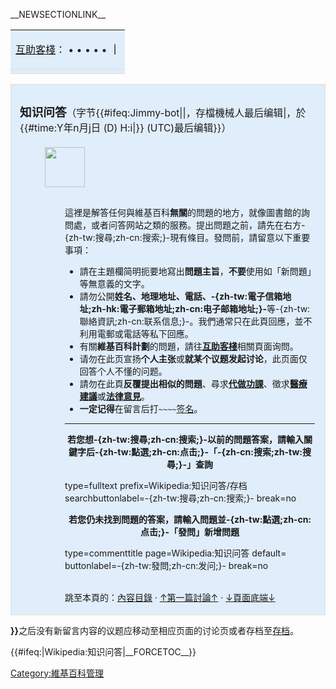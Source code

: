 <includeonly>__NEWSECTIONLINK__</includeonly>
{{跳至頁尾}}{{Noedit0}}
{| style="width:100%; margin: 0 auto .5em auto; padding: .2em; border-collapse:collapse; text-align:center; background-color:#CCF; border:1px solid #DFDFDF;"
| style="border-bottom: 1px solid #DFDFDF; background-color: #E0EDFA;"|[[Wikipedia:互助客栈|互助客棧]]：{{Villagepumppages/LinkWithConditionalNewEdit|消息}} •  {{Villagepumppages/LinkWithConditionalNewEdit|方针}} •  {{Villagepumppages/LinkWithConditionalNewEdit|技术}} •  {{Villagepumppages/LinkWithConditionalNewEdit|求助}} • {{Villagepumppages/LinkWithConditionalNewEdit|条目探讨}} • {{Villagepumppages/LinkWithConditionalNewEdit|其他}} '''｜'''  {{Villagepumppages/LinkWithConditionalNewEdit|知识问答|知识问答}}
|-
| style="border-bottom: 1px solid #DFDFDF; background-color: #E0EDFA;"|{{WP 帮助页 (页眉)}}
|}
<div id="VillageNav" style="padding:1em 1em .1em 1em; border:1px solid #DFDFDF; background-color:#E0EDFA">
{{shortcut|WP:RD|WP:ASK}}
{{clearright}}
{{align|right|
<inputbox>
align=right
labeltext={{align|center|'''-{zh-tw:搜尋;zh-cn:搜索;}-維基百科條目'''}}
type=search2
buttonlabel=-{zh-tw:搜尋;zh-cn:搜索;}-
<!-- labeltext=搜尋維基百科條目: -->
width=22
id=MP
</inputbox>
}}
<div id="VillageTitle" style="font-size:14pt;line-height:24px;">'''知识问答'''<small>（{{PAGESIZE:{{FULLPAGENAME}}}}字节{{#ifeq:Jimmy-bot|{{REVISIONUSER}}|，存檔機械人最后编辑|，{{REVISIONUSER}}於{{#time:Y年n月j日 (D) H:i|{{REVISIONTIMESTAMP}}}} (UTC)最后编辑}}）</small></div>
[[File:Crystal Clear app ktip.svg|64px|left|]]
<div id="VillageDesc" style="font-size: 1em; padding: 2px; margin-left: 70px;">
這裡是解答任何與維基百科'''無關'''的問題的地方，就像圖書館的詢問處，或者问答网站之類的服務。提出問題之前，請先在右方-{zh-tw:搜尋;zh-cn:搜索;}-現有條目。發問前，請留意以下重要事項：
*請在主題欄简明扼要地寫出'''問題主旨'''，'''不要'''使用如「新問題」等無意義的文字。
*請勿公開'''姓名、地理地址、電話、-{zh-tw:電子信箱地址;zh-hk:電子郵箱地址;zh-cn:电子邮箱地址;}-'''等-{zh-tw:聯絡資訊;zh-cn:联系信息;}-。我們通常只在此頁回應，並不利用電郵或電話等私下回應。
*有關'''維基百科計劃'''的問題，請往'''[[WP:VP|互助客棧]]'''相關頁面询問。
*请勿在此页宣扬'''个人主张'''或'''就某个议题发起讨论'''，此页面仅回答个人不懂的问题。
*請勿在此頁'''反覆提出相似的問題'''、尋求'''[[維基百科:不要請求代做功課|代做功課]]'''、徵求'''[[維基百科:醫學聲明|醫療建議]]'''或'''[[維基百科:法律聲明|法律意見]]'''。
*'''一定记得'''在留言后打<code>~~<b></b>~~</code>[[Wikipedia:签名|签名]]。
----

<center>'''若您想-{zh-tw:搜尋;zh-cn:搜索;}-以前的問題答案，請輸入關鍵字后-{zh-tw:點選;zh-cn:点击;}-「-{zh-cn:搜索;zh-tw:搜尋;}-」查詢'''</center>
<inputbox>
type=fulltext
prefix=Wikipedia:知识问答/存档
searchbuttonlabel=-{zh-tw:搜尋;zh-cn:搜索;}-
break=no
</inputbox>
<center>'''若您仍未找到問題的答案，請輸入問題並-{zh-tw:點選;zh-cn:点击;}-「發問」新增問題'''</center>
<inputbox>
type=commenttitle
page=Wikipedia:知识问答
default=
buttonlabel=-{zh-tw:發問;zh-cn:发问;}-
break=no
</inputbox>


<center style=clear:both>{{Clickable button 2
|Wikipedia:知识问答
|使用Flow版知识问答
|class=mw-ui-big mw-ui-progressive center}}
</center>

<br />跳至本頁的：[[#toc|內容目錄]] · [[#below_toc|↑第一篇討論↑]] · [[#footer|↓頁面底端↓]]</div></div>
<p class="notice metadata" id="spoiler" style="font-size: small">'''{{{4|{{#time:Fj日|-7 days}}}}}'''之后没有新留言内容的议题应移动至相应页面的讨论页或者存档至[[Wikipedia:知识问答/存档/{{CURRENTYEAR}}年{{CURRENTMONTHNAME}}|{{CURRENTMONTHNAME}}存档]]。</p>{{Wikipedia:知识问答/档案馆}}{{clearright}}{{newbies|state=collapsed}}{{#ifeq:{{FULLPAGENAME}}|Wikipedia:知识问答|__FORCETOC__}}[[Category:維基百科管理]]